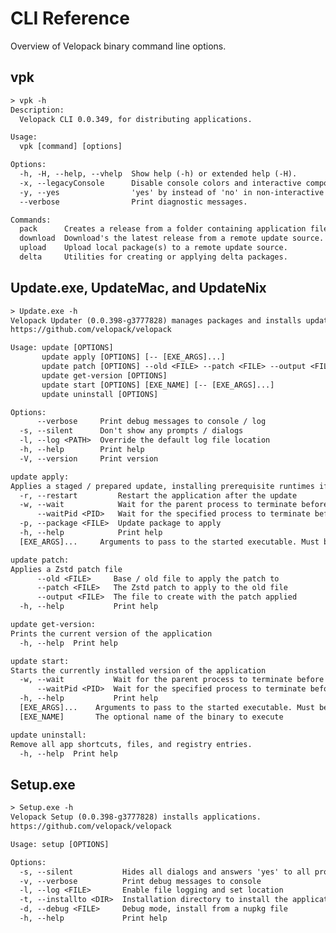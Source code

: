 # CLI Reference
<AppliesTo all />
Overview of Velopack binary command line options.

## vpk
```txt
> vpk -h
Description:
  Velopack CLI 0.0.349, for distributing applications.

Usage:
  vpk [command] [options]

Options:
  -h, -H, --help, --vhelp  Show help (-h) or extended help (-H).
  -x, --legacyConsole      Disable console colors and interactive components.
  -y, --yes                'yes' by instead of 'no' in non-interactive prompts.
  --verbose                Print diagnostic messages.

Commands:
  pack      Creates a release from a folder containing application files.
  download  Download's the latest release from a remote update source.
  upload    Upload local package(s) to a remote update source.
  delta     Utilities for creating or applying delta packages.
```

## Update.exe, UpdateMac, and UpdateNix
```txt
> Update.exe -h
Velopack Updater (0.0.398-g3777828) manages packages and installs updates.
https://github.com/velopack/velopack

Usage: update [OPTIONS]
       update apply [OPTIONS] [-- [EXE_ARGS]...]
       update patch [OPTIONS] --old <FILE> --patch <FILE> --output <FILE>
       update get-version [OPTIONS]
       update start [OPTIONS] [EXE_NAME] [-- [EXE_ARGS]...]
       update uninstall [OPTIONS]

Options:
      --verbose     Print debug messages to console / log
  -s, --silent      Don't show any prompts / dialogs
  -l, --log <PATH>  Override the default log file location
  -h, --help        Print help
  -V, --version     Print version

update apply:
Applies a staged / prepared update, installing prerequisite runtimes if necessary
  -r, --restart         Restart the application after the update
  -w, --wait            Wait for the parent process to terminate before applying the update
      --waitPid <PID>   Wait for the specified process to terminate before applying the update
  -p, --package <FILE>  Update package to apply
  -h, --help            Print help
  [EXE_ARGS]...     Arguments to pass to the started executable. Must be preceeded by '--'.

update patch:
Applies a Zstd patch file
      --old <FILE>     Base / old file to apply the patch to
      --patch <FILE>   The Zstd patch to apply to the old file
      --output <FILE>  The file to create with the patch applied
  -h, --help           Print help

update get-version:
Prints the current version of the application
  -h, --help  Print help

update start:
Starts the currently installed version of the application
  -w, --wait           Wait for the parent process to terminate before starting the application
      --waitPid <PID>  Wait for the specified process to terminate before applying the update
  -h, --help           Print help
  [EXE_ARGS]...    Arguments to pass to the started executable. Must be preceeded by '--'.
  [EXE_NAME]       The optional name of the binary to execute

update uninstall:
Remove all app shortcuts, files, and registry entries.
  -h, --help  Print help
```

## Setup.exe

```txt
> Setup.exe -h
Velopack Setup (0.0.398-g3777828) installs applications.
https://github.com/velopack/velopack

Usage: setup [OPTIONS]

Options:
  -s, --silent           Hides all dialogs and answers 'yes' to all prompts
  -v, --verbose          Print debug messages to console
  -l, --log <FILE>       Enable file logging and set location
  -t, --installto <DIR>  Installation directory to install the application
  -d, --debug <FILE>     Debug mode, install from a nupkg file
  -h, --help             Print help
```